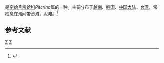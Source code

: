 {{noteTA
|T=zh-cn:柱状卵蛤; zh-tw:黃文蛤;
|1=zh-cn:柱状卵蛤; zh-tw:黃文蛤;
}}
{{Speciesbox
| taxon = Pitarina sulfureum
| binomial_authority = Pilsbry, 1904
}}
{{地区用词4|start=学名：''{{lang|la|Pitarina sulfureum}}''|cn=柱状卵蛤|tw=黃文蛤|as=称}}是[[帘蛤目|帘蛤目]][[帘蛤科|帘蛤科]]''Pitarina''属的一种。主要分布于[[越南|越南]]、[[韩国|韩国]]、[[中国大陆|中国大陆]]、[[台湾|台湾]]，常栖息在潮间带沙滩、泥滩。<ref>{{cite web|url=http://shell.sinica.edu.tw/chinese/shellbase_detail.php?science_no=2702|title=国际贝库：柱状卵蛤|publisher=台湾贝类资料库|accessdate=2009-08-11|archive-date=2016-03-04|archive-url=https://web.archive.org/web/20160304114110/http://shell.sinica.edu.tw/chinese/shellbase_detail.php?science_no=2702|dead-url=no}}</ref>

== 参考文献 ==
{{reflist}}

{{taxonbar}}
[[Category:_1904年描述的动物|Z]]
[[Category:帘蛤科|Z]]